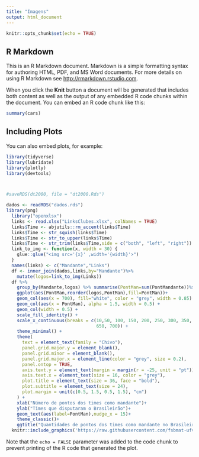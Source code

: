 ```yaml
---
title: "Imagens"
output: html_document
---
```


```r
knitr::opts_chunk$set(echo = TRUE)
```

## R Markdown

This is an R Markdown document. Markdown is a simple formatting syntax for authoring HTML, PDF, and MS Word documents. For more details on using R Markdown see <http://rmarkdown.rstudio.com>.

When you click the **Knit** button a document will be generated that includes both content as well as the output of any embedded R code chunks within the document. You can embed an R code chunk like this:

```r
summary(cars)
```

## Including Plots

You can also embed plots, for example:

```r
library(tidyverse)
library(lubridate)
library(plotly)
library(devtools)



#saveRDS(dt2000, file = "dt2000.Rds")

dados <- readRDS("dados.rds")
library(png)
  library("openxlsx")
  links <- read.xlsx("LinksClubes.xlsx", colNames = TRUE)
  links$Time <- abjutils::rm_accent(links$Time)
  links$Time <- str_squish(links$Time)
  links$Time <- str_to_upper(links$Time)
  links$Time <- str_trim(links$Time,side = c("both", "left", "right"))
  link_to_img <- function(x, width = 30) {
    glue::glue("<img src='{x}' ,width='{width}'>")
  }
  names(links) <- c("Mandante","Links")
  df <- inner_join(dados,links,by="Mandante")%>%
    mutate(logos=link_to_img(Links))
  df %>% 
    group_by(Mandante,logos) %>% summarise(PontMan=sum(PontMandante))%>%
    ggplot(aes(PontMan,reorder(logos,PontMan),fill=PontMan))+
    geom_col(aes(x = 700), fill="white", color = "grey", width = 0.85) +
    geom_col(aes(x = PontMan), alpha = 1.5, width = 0.5) +
    geom_col(width = 0.5) +
    scale_fill_identity() +
    scale_x_continuous(breaks = c(10,50, 100, 150, 200, 250, 300, 350, 400, 450, 500, 550 ,600, 
                                  650, 700)) +
    theme_minimal() +
    theme(
      text = element_text(family = "Chivo"),
      panel.grid.major.y = element_blank(),
      panel.grid.minor = element_blank(),
      panel.grid.major.x = element_line(color = "grey", size = 0.2),
      panel.ontop = TRUE,
      axis.text.y = element_text(margin = margin(r = -25, unit = "pt")),
      axis.text.x = element_text(size = 16, color = "grey"),
      plot.title = element_text(size = 36, face = "bold"),
      plot.subtitle = element_text(size = 24),
      plot.margin = unit(c(0.5, 1.5, 0.5, 1.5), "cm")
    ) +
    xlab("Número de pontos dos times como mandante")+
    ylab("Times que disputaram o Brasileirão")+
    geom_text(aes(label=PontMan),nudge_x = 15)+
    theme_classic()+
    ggtitle("Quantidades de pontos dos times como mandante no Brasileirão")  
  knitr::include_graphics('https://raw.githubusercontent.com/fsbmat-ufv/FilipeTCC/master/dashBrasileirao/www/Atletico%20MG.png')
```

Note that the `echo = FALSE` parameter was added to the code chunk to prevent printing of the R code that generated the plot.
